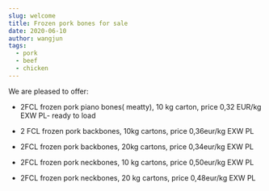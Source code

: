 ```yaml
---
slug: welcome
title: Frozen pork bones for sale
date: 2020-06-10
author: wangjun
tags:
  - pork
  - beef
  - chicken
---
```



We are pleased to offer:

* 2FCL frozen pork piano bones( meatty), 10 kg carton, price 0,32 EUR/kg EXW PL- ready to load


* 2 FCL frozen pork backbones, 10kg cartons, price 0,36eur/kg EXW PL


* 2FCL frozen pork backbones, 20kg cartons, price 0,34eur/kg EXW PL


* 2FCL frozen pork neckbones, 10 kg cartons, price 0,50eur/kg EXW PL


* 2FCL frozen pork neckbones, 20 kg cartons, price 0,48eur/kg EXW PL